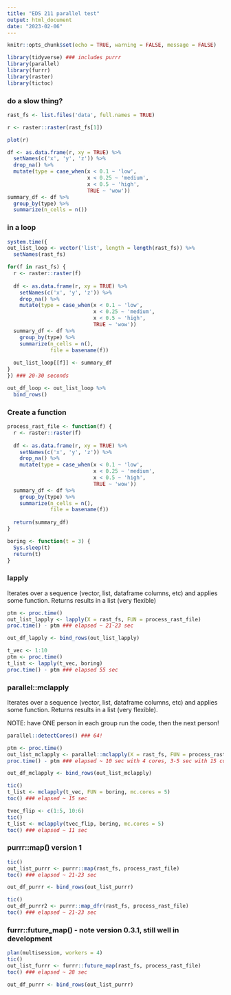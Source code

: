 ```yaml
---
title: "EDS 211 parallel test"
output: html_document
date: "2023-02-06"
---
```


```r
knitr::opts_chunk$set(echo = TRUE, warning = FALSE, message = FALSE)

library(tidyverse) ### includes purrr
library(parallel)
library(furrr)
library(raster)
library(tictoc)
```

### do a slow thing?

```r
rast_fs <- list.files('data', full.names = TRUE)

r <- raster::raster(rast_fs[1])

plot(r)

df <- as.data.frame(r, xy = TRUE) %>%
  setNames(c('x', 'y', 'z')) %>%
  drop_na() %>%
  mutate(type = case_when(x < 0.1 ~ 'low',
                          x < 0.25 ~ 'medium',
                          x < 0.5 ~ 'high',
                          TRUE ~ 'wow'))
summary_df <- df %>%
  group_by(type) %>%
  summarize(n_cells = n())
```

### in a loop

```r
system.time({
out_list_loop <- vector('list', length = length(rast_fs)) %>%
  setNames(rast_fs)

for(f in rast_fs) {
  r <- raster::raster(f)
  
  df <- as.data.frame(r, xy = TRUE) %>%
    setNames(c('x', 'y', 'z')) %>%
    drop_na() %>%
    mutate(type = case_when(x < 0.1 ~ 'low',
                            x < 0.25 ~ 'medium',
                            x < 0.5 ~ 'high',
                            TRUE ~ 'wow'))
  summary_df <- df %>%
    group_by(type) %>%
    summarize(n_cells = n(),
              file = basename(f))
  
  out_list_loop[[f]] <- summary_df
}
}) ### 20-30 seconds

out_df_loop <- out_list_loop %>%
  bind_rows()

```

### Create a function

```r
process_rast_file <- function(f) {
  r <- raster::raster(f)
  
  df <- as.data.frame(r, xy = TRUE) %>%
    setNames(c('x', 'y', 'z')) %>%
    drop_na() %>%
    mutate(type = case_when(x < 0.1 ~ 'low',
                            x < 0.25 ~ 'medium',
                            x < 0.5 ~ 'high',
                            TRUE ~ 'wow'))
  summary_df <- df %>%
    group_by(type) %>%
    summarize(n_cells = n(),
              file = basename(f))
  
  return(summary_df)
}

boring <- function(t = 3) {
  Sys.sleep(t)
  return(t)
}

```

### lapply

Iterates over a sequence (vector, list, dataframe columns, etc) and applies some function.  Returns results in a list (very flexible)

```r
ptm <- proc.time()
out_list_lapply <- lapply(X = rast_fs, FUN = process_rast_file)
proc.time() - ptm ### elapsed ~ 21-23 sec

out_df_lapply <- bind_rows(out_list_lapply)

t_vec <- 1:10
ptm <- proc.time()
t_list <- lapply(t_vec, boring)
proc.time() - ptm ### elapsed 55 sec

```

### parallel::mclapply

Iterates over a sequence (vector, list, dataframe columns, etc) and applies some function.  Returns results in a list (very flexible).

NOTE: have ONE person in each group run the code, then the next person!

```r
parallel::detectCores() ### 64!

ptm <- proc.time()
out_list_mclapply <- parallel::mclapply(X = rast_fs, FUN = process_rast_file, mc.cores = 4)
proc.time() - ptm ### elapsed ~ 10 sec with 4 cores, 3-5 sec with 15 cores

out_df_mclapply <- bind_rows(out_list_mclapply)
```

``` r
tic()
t_list <- mclapply(t_vec, FUN = boring, mc.cores = 5)
toc() ### elapsed ~ 15 sec

tvec_flip <- c(1:5, 10:6)
tic()
t_list <- mclapply(tvec_flip, boring, mc.cores = 5)
toc() ### elapsed ~ 11 sec

```

### purrr::map() version 1

```r
tic()
out_list_purrr <- purrr::map(rast_fs, process_rast_file)
toc() ### elapsed ~ 21-23 sec

out_df_purrr <- bind_rows(out_list_purrr)

```

```r
tic()
out_df_purrr2 <- purrr::map_dfr(rast_fs, process_rast_file)
toc() ### elapsed ~ 21-23 sec
```


### furrr::future_map() - note version 0.3.1, still well in development

```r

plan(multisession, workers = 4)
tic()
out_list_furrr <- furrr::future_map(rast_fs, process_rast_file)
toc() ### elapsed ~ 28 sec

out_df_purrr <- bind_rows(out_list_purrr)

```


